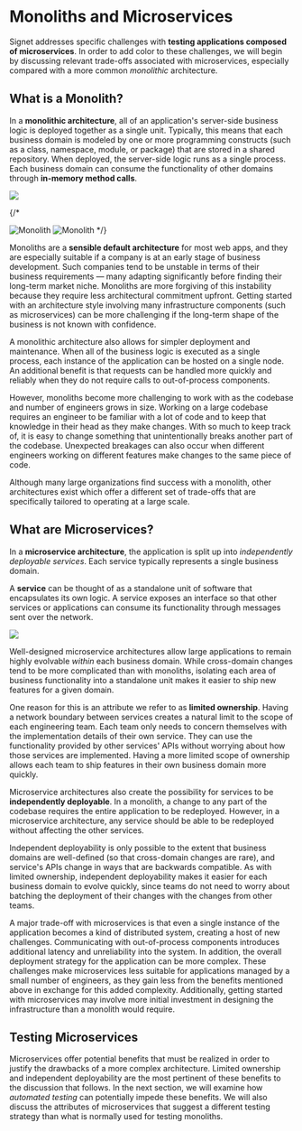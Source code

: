 # Monoliths and Microservices

Signet addresses specific challenges with **testing applications composed of microservices**.
In order to add color to these challenges, we will begin by discussing relevant trade-offs associated with microservices, especially compared with a more common *monolithic* architecture.

## What is a Monolith?

In a **monolithic architecture**, all of an application's server-side business logic is deployed together as a single unit.
Typically, this means that each business domain is modeled by one or more programming constructs (such as a class, namespace, module, or package) that are stored in a shared repository.
When deployed, the server-side logic runs as a single process.
Each business domain can consume the functionality of other domains through **in-memory method calls**.

![](../../assets/monolith_2.png)

{/*

<Image
    src={monolithDark}
    alt="Monolith"
    className="dark-img"
/>
<Image
    src={monolithLight}
    alt="Monolith"
    className="light-img"
/>
*/}

Monoliths are a **sensible default architecture** for most web apps, and they are especially suitable if a company is at an early stage of business development.
Such companies tend to be unstable in terms of their business requirements — many adapting significantly before finding their long-term market niche.
Monoliths are more forgiving of this instability because they require less architectural commitment upfront.
Getting started with an architecture style involving many infrastructure components (such as microservices) can be more challenging if the long-term shape of the business is not known with confidence.

A monolithic architecture also allows for simpler deployment and maintenance.
When all of the business logic is executed as a single process, each instance of the application can be hosted on a single node.
An additional benefit is that requests can be handled more quickly and reliably when they do not require calls to out-of-process components.

However, monoliths become more challenging to work with as the codebase and number of engineers grows in size.
Working on a large codebase requires an engineer to be familiar with a lot of code and to keep that knowledge in their head as they make changes.
With so much to keep track of, it is easy to change something that unintentionally breaks another part of the codebase.
Unexpected breakages can also occur when different engineers working on different features make changes to the same piece of code.

Although many large organizations find success with a monolith, other architectures exist which offer a different set of trade-offs that are specifically tailored to operating at a large scale.

## What are Microservices?

In a **microservice architecture**, the application is split up into *independently deployable services*. Each service typically represents a single business domain.

A **service** can be thought of as a standalone unit of software that encapsulates its own logic.
A service exposes an interface so that other services or applications can consume its functionality through messages sent over the network.

![](../../assets/microservices_5.png)

Well-designed microservice architectures allow large applications to remain highly evolvable *within* each business domain.
While cross-domain changes tend to be more complicated than with monoliths, isolating each area of business functionality into a standalone unit makes it easier to ship new features for a given domain.

One reason for this is an attribute we refer to as **limited ownership**.
Having a network boundary between services creates a natural limit to the scope of each engineering team.
Each team only needs to concern themselves with the implementation details of their own service.
They can use the functionality provided by other services' APIs without worrying about how those services are implemented.
Having a more limited scope of ownership allows each team to ship features in their own business domain more quickly.

Microservice architectures also create the possibility for services to be **independently deployable**.
In a monolith, a change to any part of the codebase requires the entire application to be redeployed.
However, in a microservice architecture, any service should be able to be redeployed without affecting the other services.

Independent deployability is only possible to the extent that business domains are well-defined (so that cross-domain changes are rare), and service's APIs change in ways that are backwards compatible.
As with limited ownership, independent deployability makes it easier for each business domain to evolve quickly, since teams do not need to worry about batching the deployment of their changes with the changes from other teams.

A major trade-off with microservices is that even a single instance of the application becomes a kind of distributed system, creating a host of new challenges.
Communicating with out-of-process components introduces additional latency and unreliability into the system.
In addition, the overall deployment strategy for the application can be more complex.
These challenges make microservices less suitable for applications managed by a small number of engineers, as they gain less from the benefits mentioned above in exchange for this added complexity.
Additionally, getting started with microservices may involve more initial investment in designing the infrastructure than a monolith would require.

## Testing Microservices

Microservices offer potential benefits that must be realized in order to justify the drawbacks of a more complex architecture.
Limited ownership and independent deployability are the most pertinent of these benefits to the discussion that follows.
In the next section, we will examine how *automated testing* can potentially impede these benefits.
We will also discuss the attributes of microservices that suggest a different testing strategy than what is normally used for testing monoliths.
